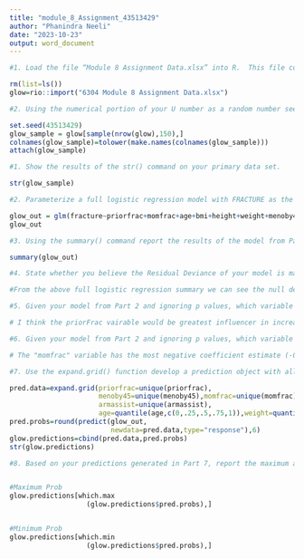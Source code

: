 ---
title: "module_8_Assignment_43513429"
author: "Phanindra Neeli"
date: "2023-10-23"
output: word_document
---

```{r}
#1.	Load the file “Module 8 Assignment Data.xlsx” into R.  This file contains information on 500 women age 55 and above and any recent bone fractures they have experienced.  The data comes from the Global Longitudinal study of Osteoporosis in Women (GLOW) project.  This is your master data set.

rm(list=ls())
glow=rio::import("6304 Module 8 Assignment Data.xlsx")
```

```{r}
#2.	Using the numerical portion of your U number as a random number seed, take a random sample of 150 cases from the full data set using the method presented in class. This will be your primary data set.

set.seed(43513429)
glow_sample = glow[sample(nrow(glow),150),]
colnames(glow_sample)=tolower(make.names(colnames(glow_sample)))
attach(glow_sample)

```

```{r}
#1.	Show the results of the str() command on your primary data set.

str(glow_sample)
```
```{r}
#2.	Parameterize a full logistic regression model with FRACTURE as the dependent and all other variables as independent (excluding the CASE variable).

glow_out = glm(fracture~priorfrac+momfrac+age+bmi+height+weight+menoby45+armassist,data = glow_sample,family = binomial)
glow_out
```
```{r}
#3.	Using the summary() command report the results of the model from Part 2.

summary(glow_out)
```

```{r}
#4.	State whether you believe the Residual Deviance of your model is markedly different from the Null Deviance.

#From the above full logistic regression summary we can see the null deviance(only intercept) is 165.32 where as residual deviance(includes independent varibles) is  144.89 .so the  Residual Deviance of the logistic regression model is notably lower than the Null Deviance, indicating that the model provides a better fit to the data compared to a null model with no predictors. This suggests that the predictors in the model are contributing significantly to explaining the variation in the response variable.
```

```{r}
#5.	Given your model from Part 2 and ignoring p values, which variable will have the greatest influence in increasing the modeled probability that a subject will have recently experienced a bone fracture?

# I think the priorFrac vairable would be greatest influencer in increasing the modeled probablility since the priorfrac has the highest positive coefficient estimate (1.244102), indicating that an increase in the "priorfrac" value results in the most significant increase in the log-odds of experiencing a bone fracture.  
```

```{r}
#6.	Given your model from Part 2 and ignoring p values, which variable will have the greatest influence in decreasing the modeled probability that a subject will have recently experienced a bone fracture?

# The "momfrac" variable has the most negative coefficient estimate (-0.236433), making it the variable that has the greatest influence in decreasing the modeled probability of a subject having recently experienced a bone fracture.
```

```{r}
#7.	Use the expand.grid() function develop a prediction object with all independent variables in the Part 2 model. For binary independent variables use the unique() function.  For numerical (continuous) independent variables use the quantile() function and set test levels at the 0th, 25th, 50th, 75th, and 100th percentiles for the variables as appearing in your reduced data set.  Use these values to calculate independent variable values and predicted probabilities for all the cases generated by your expand.grid() statement.   Show the results of the str() command when applied to your prediction object.

pred.data=expand.grid(priorfrac=unique(priorfrac),
                      menoby45=unique(menoby45),momfrac=unique(momfrac),
                      armassist=unique(armassist),
                      age=quantile(age,c(0,.25,.5,.75,1)),weight=quantile(weight,c(0,.25,.5,.75,1)),height=quantile(height,c(0,.25,.5,.75,1)),bmi=quantile(bmi,c(0,.25,.5,.75,1)))
pred.probs=round(predict(glow_out,
                         newdata=pred.data,type="response"),6)
glow.predictions=cbind(pred.data,pred.probs)
str(glow.predictions)
```

```{r}
#8.	Based on your predictions generated in Part 7, report the maximum and minimum predicted probabilities generated.


#Maximum Prob
glow.predictions[which.max
                   (glow.predictions$pred.probs),]


#Minimum Prob
glow.predictions[which.min
                   (glow.predictions$pred.probs),]

```


